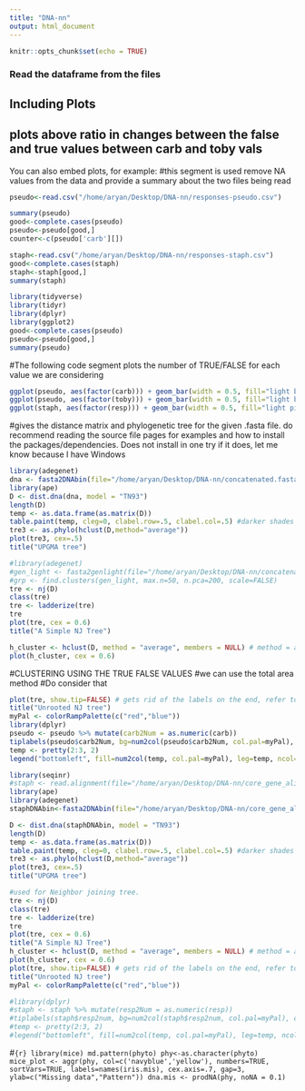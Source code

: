 ```yaml
---
title: "DNA-nn"
output: html_document
---
```


```r
knitr::opts_chunk$set(echo = TRUE)
```


### Read the dataframe from the files

## Including Plots
## plots above ratio in changes between the false and true values between carb and toby vals

You can also embed plots, for example:
#this segment is used remove NA values from the data 
and provide a summary about the two files being read
```r
pseudo<-read.csv("/home/aryan/Desktop/DNA-nn/responses-pseudo.csv")

summary(pseudo)
good<-complete.cases(pseudo)
pseudo<-pseudo[good,]
counter<-c(pseudo['carb'][])

staph<-read.csv("/home/aryan/Desktop/DNA-nn/responses-staph.csv")
good<-complete.cases(staph)
staph<-staph[good,]
summary(staph)

```


```r
library(tidyverse)
library(tidyr)
library(dplyr)
library(ggplot2)
good<-complete.cases(pseudo)
pseudo<-pseudo[good,]
summary(pseudo)
```

#The following code segment plots the number of TRUE/FALSE for each value we are considering

```r
ggplot(pseudo, aes(factor(carb))) + geom_bar(width = 0.5, fill="light blue", color= "red") + ggtitle("(A) Count of responses to carbenicillin (in pseudomonas)")
ggplot(pseudo, aes(factor(toby))) + geom_bar(width = 0.5, fill="light blue", color= "red") + ggtitle("(B) Count of responses to tobramycin (in pseudomonas)")
ggplot(staph, aes(factor(resp))) + geom_bar(width = 0.5, fill="light pink", color= "black") + ggtitle("(C) Count of responses (in Staphylococcus)")

```

#gives the distance matrix and phylogenetic tree for the given .fasta file.
do recommend reading the source file pages for examples and how to install the packages/dependencies. Does not install
in one try
if it does, let me know because I have Windows

```r
library(adegenet)
dna <- fasta2DNAbin(file="/home/aryan/Desktop/DNA-nn/concatenated.fasta")
library(ape)
D <- dist.dna(dna, model = "TN93")
length(D)
temp <- as.data.frame(as.matrix(D))
table.paint(temp, cleg=0, clabel.row=.5, clabel.col=.5) #darker shades of gray mean a larger distance # you can also make cool color plots but they're much more complicated because they use the image() function
tre3 <- as.phylo(hclust(D,method="average"))
plot(tre3, cex=.5)
title("UPGMA tree")
```


```r
#library(adegenet)
#gen_light <- fasta2genlight(file="/home/aryan/Desktop/DNA-nn/concatenated.fasta")
#grp <- find.clusters(gen_light, max.n=50, n.pca=200, scale=FALSE)
tre <- nj(D)
class(tre)
tre <- ladderize(tre)
tre
plot(tre, cex = 0.6)
title("A Simple NJ Tree")
```


```r
h_cluster <- hclust(D, method = "average", members = NULL) # method = average is used for UPGMA, members can be equal to NULL or a vector with a length of size D
plot(h_cluster, cex = 0.6)
```



#CLUSTERING USING THE TRUE FALSE VALUES
#we can use the total area method 
#Do consider that 
```r
plot(tre, show.tip=FALSE) # gets rid of the labels on the end, refer to the first tree depicted above
title("Unrooted NJ tree")
myPal <- colorRampPalette(c("red","blue"))
library(dplyr)
pseudo <- pseudo %>% mutate(carb2Num = as.numeric(carb))
tiplabels(pseudo$carb2Num, bg=num2col(pseudo$carb2Num, col.pal=myPal), cex=.5) #we use the responses dataset to get the TRUE/FALSE values
temp <- pretty(2:3, 2)
legend("bottomleft", fill=num2col(temp, col.pal=myPal), leg=temp, ncol=2)
```



```r
library(seqinr)
#staph <- read.alignment(file="/home/aryan/Desktop/DNA-nn/core_gene_alignment-narsa.aln", format="fasta")
library(ape)
library(adegenet)
staphDNAbin<-fasta2DNAbin(file="/home/aryan/Desktop/DNA-nn/core_gene_alignment-narsa.aln")
```


```r
D <- dist.dna(staphDNAbin, model = "TN93")
length(D)
temp <- as.data.frame(as.matrix(D))
table.paint(temp, cleg=0, clabel.row=.5, clabel.col=.5) #darker shades of gray mean a larger distance # you can also make cool color plots but they're much more complicated because they use the image() function
tre3 <- as.phylo(hclust(D,method="average"))
plot(tre3, cex=.5)
title("UPGMA tree")

#used for Neighbor joining tree. 
tre <- nj(D)
class(tre)
tre <- ladderize(tre)
tre
plot(tre, cex = 0.6)
title("A Simple NJ Tree")
h_cluster <- hclust(D, method = "average", members = NULL) # method = average is used for UPGMA, members can be equal to NULL or a vector with a length of size D
plot(h_cluster, cex = 0.6)
plot(tre, show.tip=FALSE) # gets rid of the labels on the end, refer to the first tree depicted above
title("Unrooted NJ tree")
myPal <- colorRampPalette(c("red","blue"))

#library(dplyr)
#staph <- staph %>% mutate(resp2Num = as.numeric(resp))
#tiplabels(staph$resp2num, bg=num2col(staph$resp2num, col.pal=myPal), cex=.5) #we use the responses dataset to get the TRUE/FALSE values
#temp <- pretty(2:3, 2)
#legend("bottomleft", fill=num2col(temp, col.pal=myPal), leg=temp, ncol=2)
```
#```{r}
library(mice)
md.pattern(phyto)
phy<-as.character(phyto)
mice_plot <- aggr(phy, col=c('navyblue','yellow'),
numbers=TRUE, sortVars=TRUE,
labels=names(iris.mis), cex.axis=.7,
gap=3, ylab=c("Missing data","Pattern"))
dna.mis <- prodNA(phy, noNA = 0.1)
```


